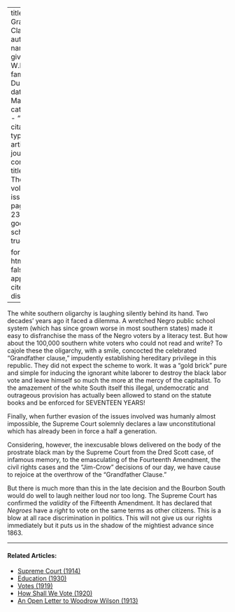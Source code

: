 
---
title: 'The Grandfather Clause'
author:
  - name:
      given: W.E.B.
      family: Du Bois
date: Mar. 1915
categories: 
  - ""
citation: 
  type: article-journal
  container-title: The Crisis
  volume: 10
  issue: 5
  page: 231-232
google-scholar: true

format:
  html:
    toc: false
    appendix-cite-as: display
---



The white southern oligarchy is laughing silently behind its hand.
Two decades' years ago it faced a dilemma. A wretched Negro public
school system (which has since grown worse in most southern states) made
it easy to disfranchise the mass of the Negro voters by a literacy test.
But how about the 100,000 southern white voters who could not read and
write? To cajole these the oligarchy, with a smile, concocted the
celebrated "Grandfather clause," impudently establishing hereditary
privilege in this republic. They did not expect the scheme to work. It
was a "gold brick" pure and simple for inducing the ignorant white
laborer to destroy the black labor vote and leave himself so much the
more at the mercy of the capitalist. To the amazement of the white South
itself this illegal, undemocratic and outrageous provision has actually
been allowed to stand on the statute books and be enforced for SEVENTEEN
YEARS!

Finally, when further evasion of the issues involved was humanly almost
impossible, the Supreme Court solemnly declares a law unconstitutional
which has already been in force a half a generation.

Considering, however, the inexcusable blows delivered on the body of the
prostrate black man by the Supreme Court from the Dred Scott case, of
infamous memory, to the emasculating of the Fourteenth Amendment, the
civil rights cases and the "Jim-Crow" decisions of our day, we have
cause to rejoice at the overthrow of the "Grandfather Clause." 

But there is much more than this in the late decision and the Bourbon South would do well to laugh neither loud nor too long. The Supreme Court has confirmed the *validity* of the Fifteenth Amendment. It has declared that *Negroes* have a *right* to vote on the same terms as other
citizens. This is a blow at all race discrimination in politics. This
will not give us our rights immediately but it puts us in the shadow of
the mightiest advance since 1863.

<!-- Similar articles start here -->

<hr>
#### Related Articles:

* [Supreme Court (1914)](/Volumes/09/02/supreme_court.html)
* [Education (1930)](/Volumes/37/02/education.html)
* [Votes (1919)](/Volumes/19/02/votes.html)
* [How Shall We Vote (1920)](/Volumes/20/05/how_shall_we_vote.html)
* [An Open Letter to Woodrow Wilson (1913)](/Volumes/05/05/open_letter.html)

<!-- Similar articles end here -->